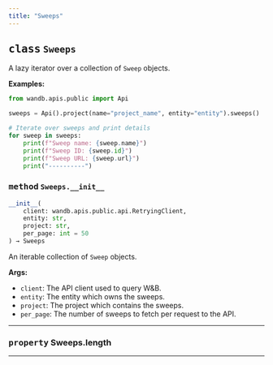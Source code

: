 ```yaml
---
title: "Sweeps"
---
```









## <kbd>class</kbd> `Sweeps`
A lazy iterator over a collection of `Sweep` objects. 



**Examples:**
 ```python
from wandb.apis.public import Api

sweeps = Api().project(name="project_name", entity="entity").sweeps()

# Iterate over sweeps and print details
for sweep in sweeps:
     print(f"Sweep name: {sweep.name}")
     print(f"Sweep ID: {sweep.id}")
     print(f"Sweep URL: {sweep.url}")
     print("----------")
``` 

### <kbd>method</kbd> `Sweeps.__init__`

```python
__init__(
    client: wandb.apis.public.api.RetryingClient,
    entity: str,
    project: str,
    per_page: int = 50
) → Sweeps
```

An iterable collection of `Sweep` objects. 



**Args:**
 
 - `client`:  The API client used to query W&B. 
 - `entity`:  The entity which owns the sweeps. 
 - `project`:  The project which contains the sweeps. 
 - `per_page`:  The number of sweeps to fetch per request to the API. 


---


### <kbd>property</kbd> Sweeps.length





---



